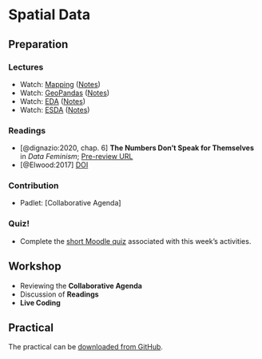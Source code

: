 # Spatial Data

## Preparation

### Lectures

- Watch: [Mapping](https://web.microsoftstream.com/video/74559a29-4214-4f79-8d41-06293ba1bade) ([Notes](https://github.com/jreades/i2p/blob/master/lectures/6.1-Mapping.md))
- Watch: [GeoPandas](https://web.microsoftstream.com/video/b79dab45-1390-40e9-b97b-ffd3c63e55d6) ([Notes](https://github.com/jreades/i2p/blob/master/lectures/6.2-Geopandas.md))
- Watch: [EDA](https://web.microsoftstream.com/video/bf4b47c4-2bbc-4989-a11c-cc3be529cef1) ([Notes](https://github.com/jreades/i2p/blob/master/lectures/6.3-EDA.md))
- Watch: [ESDA](https://web.microsoftstream.com/video/5c0a28b2-eb42-4ace-baed-a0fa9131aa4a) ([Notes](https://github.com/jreades/i2p/blob/master/lectures/6.4-ESDA.md))

### Readings

- [@dignazio:2020, chap. 6] **The Numbers Don't Speak for Themselves** in *Data Feminism*; [Pre-review URL](https://bookbook.pubpub.org/pub/6ui5n4vo)
- [@Elwood:2017] [DOI](https://doi.org/10.1080/13658816.2017.1334892)

### Contribution

- Padlet: [Collaborative Agenda]

### Quiz!

- Complete the [short Moodle quiz](https://moodle.ucl.ac.uk/mod/quiz/view.php?id=2532856) associated with this week's activities.

## Workshop

- Reviewing the **Collaborative Agenda**
- Discussion of **Readings**
- **Live Coding**

## Practical

The practical can be [downloaded from GitHub](https://github.com/jreades/i2p/blob/master/practicals/Practical-06-Spatial_Data.ipynb).
